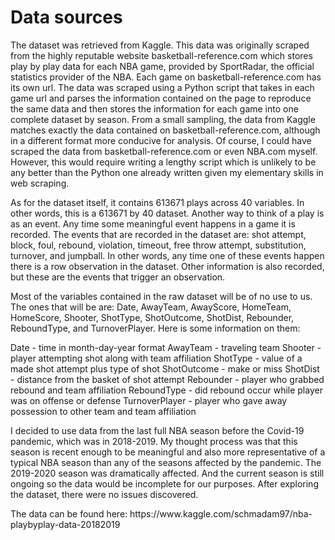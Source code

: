 # Data sources

The dataset was retrieved from Kaggle. This data was originally scraped from the highly reputable website basketball-reference.com which stores play by play data for each NBA game, provided by SportRadar, the official statistics provider of the NBA. Each game on basketball-reference.com has its own url. The data was scraped using a Python script that takes in each game url and parses the information contained on the page to reproduce the same data and then stores the information for each game into one complete dataset by season. From a small sampling, the data from Kaggle matches exactly the data contained on basketball-reference.com, although in a different format more conducive for analysis. Of course, I could have scraped the data from basketball-reference.com or even NBA.com myself. However, this would require writing a lengthy script which is unlikely to be any better than the Python one already written given my elementary skills in web scraping.

As for the dataset itself, it contains 613671 plays across 40 variables. In other words, this is a 613671 by 40 dataset. Another way to think of a play is as an event. Any time some meaningful event happens in a game it is recorded. The events that are recorded in the dataset are: shot attempt, block, foul, rebound, violation, timeout, free throw attempt, substitution, turnover, and jumpball. In other words, any time one of these events happen there is a row observation in the dataset. Other information is also recorded, but these are the events that trigger an observation.

Most of the variables contained in the raw dataset will be of no use to us. The ones that will be are: Date, AwayTeam, AwayScore, HomeTeam, HomeScore, Shooter, ShotType, ShotOutcome, ShotDist, Rebounder, ReboundType, and TurnoverPlayer. Here is some information on them:

Date - time in month-day-year format
AwayTeam - traveling team
Shooter - player attempting shot along with team affiliation
ShotType - value of a made shot attempt plus type of shot
ShotOutcome - make or miss
ShotDist - distance from the basket of shot attempt
Rebounder - player who grabbed rebound and team affiliation
ReboundType - did rebound occur while player was on offense or defense
TurnoverPlayer - player who gave away possession to other team and team affiliation

I decided to use data from the last full NBA season before the Covid-19 pandemic, which
was in 2018-2019. My thought process was that this season is recent enough to be meaningful and also more representative of a typical NBA season than any of the seasons affected by the pandemic. The 2019-2020 season was dramatically affected. And the current season is still ongoing so the data would be incomplete for our purposes. After exploring the dataset, there were no issues discovered.

The data can be found here: https://www.kaggle.com/schmadam97/nba-playbyplay-data-20182019